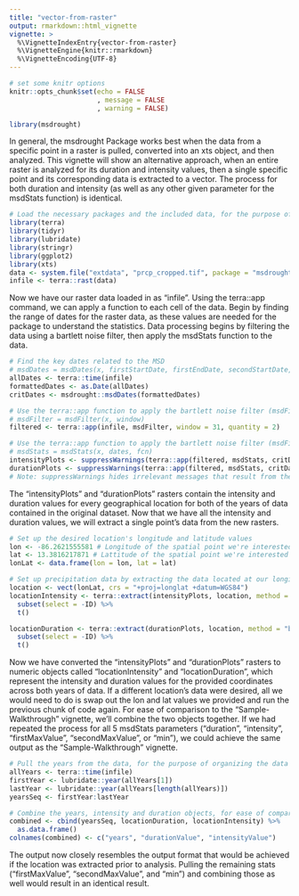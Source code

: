 ```yaml
---
title: "vector-from-raster"
output: rmarkdown::html_vignette
vignette: >
  %\VignetteIndexEntry{vector-from-raster}
  %\VignetteEngine{knitr::rmarkdown}
  %\VignetteEncoding{UTF-8}
---
```


```r
# set some knitr options
knitr::opts_chunk$set(echo = FALSE
                      , message = FALSE
                      , warning = FALSE)
```

```r
library(msdrought)
```

In general, the msdrought Package works best when the data from a specific point in a raster is pulled, converted into an xts object, and then analyzed. This vignette will show an alternative approach, when an entire raster is analyzed for its duration and intensity values, then a single specific point and its corresponding data is extracted to a vector. The process for both duration and intensity (as well as any other given parameter for the msdStats function) is identical.

```r
# Load the necessary packages and the included data, for the purpose of demonstration
library(terra)
library(tidyr)
library(lubridate)
library(stringr)
library(ggplot2)
library(xts)
data <- system.file("extdata", "prcp_cropped.tif", package = "msdrought") # This loads the data included in the package, but you would attach your own
infile <- terra::rast(data)
```

Now we have our raster data loaded in as "infile". Using the terra::app command, we can apply a function to each cell of the data. Begin by finding the range of dates for the raster data, as these values are needed for the package to understand the statistics. Data processing begins by filtering the data using a bartlett noise filter, then apply the msdStats function to the data.

```r
# Find the key dates related to the MSD
# msdDates = msdDates(x, firstStartDate, firstEndDate, secondStartDate, secondEndDate)
allDates <- terra::time(infile)
formattedDates <- as.Date(allDates)
critDates <- msdrought::msdDates(formattedDates)

# Use the terra::app function to apply the bartlett noise filter (msdFilter) to the raster
# msdFilter = msdFilter(x, window)
filtered <- terra::app(infile, msdFilter, window = 31, quantity = 2)

# Use the terra::app function to apply the bartlett noise filter (msdFilter) to the raster
# msdStats = msdStats(x, dates, fcn)
intensityPlots <- suppressWarnings(terra::app(filtered, msdStats, critDates, fcn = "intensity"))
durationPlots <- suppressWarnings(terra::app(filtered, msdStats, critDates, fcn = "duration"))
# Note: suppressWarnings hides irrelevant messages that result from the msdFilter output
```

The "intensityPlots" and "durationPlots" rasters contain the intensity and duration values for every geographical location for both of the years of data contained in the original dataset. Now that we have all the intensity and duration values, we will extract a single point's data from the new rasters.

```r
# Set up the desired location's longitude and latitude values
lon <- -86.2621555581 # Longitude of the spatial point we're interested in analyzing
lat <- 13.3816217871 # Lattitude of the spatial point we're interested in analyzing
lonLat <- data.frame(lon = lon, lat = lat)

# Set up precipitation data by extracting the data located at our longitude and lattitude
location <- vect(lonLat, crs = "+proj=longlat +datum=WGS84")
locationIntensity <- terra::extract(intensityPlots, location, method = "bilinear") %>%
  subset(select = -ID) %>%
  t()

locationDuration <- terra::extract(durationPlots, location, method = "bilinear") %>%
  subset(select = -ID) %>%
  t()
```

Now we have converted the "intensityPlots" and "durationPlots" rasters to numeric objects called "locationIntensity" and "locationDuration", which represent the intensity and duration values for the provided coordinates across both years of data. If a different location's data were desired, all we would need to do is swap out the lon and lat values we provided and run the previous chunk of code again. For ease of comparison to the "Sample-Walkthrough" vignette, we'll combine the two objects together. If we had repeated the process for all 5 msdStats parameters ("duration", "intensity", "firstMaxValue", "secondMaxValue", or "min"), we could achieve the same output as the "Sample-Walkthrough" vignette.

```r
# Pull the years from the data, for the purpose of organizing the data
allYears <- terra::time(infile)
firstYear <- lubridate::year(allYears[1])
lastYear <- lubridate::year(allYears[length(allYears)])
yearsSeq <- firstYear:lastYear

# Combine the years, intensity and duration objects, for ease of comparison
combined <- cbind(yearsSeq, locationDuration, locationIntensity) %>%
  as.data.frame()
colnames(combined) <- c("years", "durationValue", "intensityValue")
```

The output now closely resembles the output format that would be achieved if the location was extracted prior to analysis. Pulling the remaining stats ("firstMaxValue", "secondMaxValue", and "min") and combining those as well would result in an identical result.
